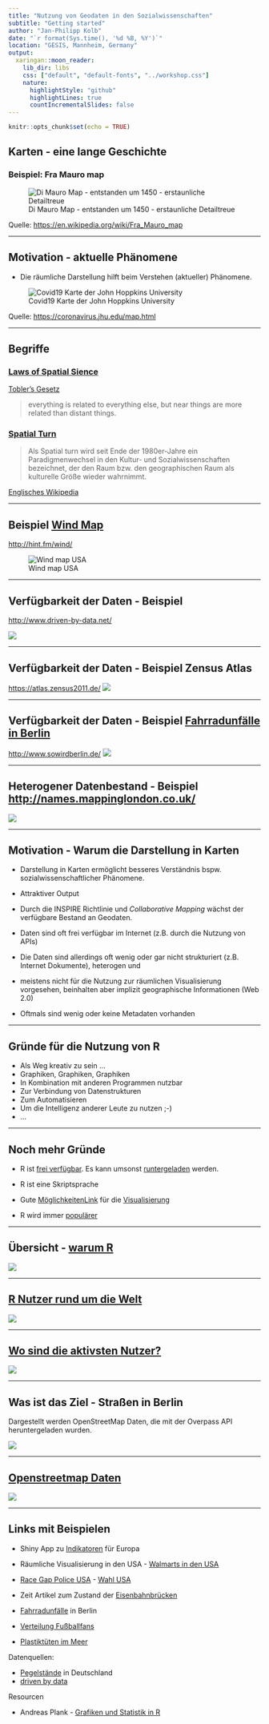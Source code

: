 ```yaml
---
title: "Nutzung von Geodaten in den Sozialwissenschaften"
subtitle: "Getting started"
author: "Jan-Philipp Kolb"
date: "`r format(Sys.time(), '%d %B, %Y')`"
location: "GESIS, Mannheim, Germany"
output:
  xaringan::moon_reader:
    lib_dir: libs
    css: ["default", "default-fonts", "../workshop.css"]
    nature:
      highlightStyle: "github"
      highlightLines: true
      countIncrementalSlides: false
---
```


```r
knitr::opts_chunk$set(echo = TRUE)
```

## Karten - eine lange Geschichte

### Beispiel: Fra Mauro map

![Di Mauro Map - entstanden um 1450 - erstaunliche Detailtreue ](https://raw.githubusercontent.com/Japhilko/GeoData/master/data/figure/FraMauroDetailedMap.jpeg.jpg)

Quelle: <https://en.wikipedia.org/wiki/Fra_Mauro_map>

---

## Motivation - aktuelle Phänomene

- Die räumliche Darstellung hilft beim Verstehen (aktueller)  Phänomene.

![Covid19 Karte der John Hoppkins University](figure/jhu_corona_map.PNG)

Quelle: <https://coronavirus.jhu.edu/map.html>



---

## Begriffe

### [Laws of Spatial Sience](http://de.slideshare.net/rheimann04/big-social-data-the-spatial-turn-in-big-data)

[Tobler's Gesetz](https://en.wikipedia.org/wiki/Tobler's_first_law_of_geography)

> everything is related to everything else, but near things are more related than distant things.


### [Spatial Turn](https://de.wikipedia.org/wiki/Spatial_turn)

> Als Spatial turn wird seit Ende der 1980er-Jahre ein Paradigmenwechsel in den Kultur- und Sozialwissenschaften bezeichnet, der den Raum bzw. den geographischen Raum als kulturelle Größe wieder wahrnimmt.

[Englisches Wikipedia](https://en.wikipedia.org/wiki/Spatial_turn)



---

## Beispiel [Wind Map](http://hint.fm/wind/)

<http://hint.fm/wind/>

<!--
![pic](http://www.flowjustflow.com/wp-content/gallery/hint-fm/high-res-3600.jpg)
-->

![Wind map USA](figure/windfm.PNG)

---

## Verfügbarkeit der Daten - Beispiel 

<http://www.driven-by-data.net/>

![](http://driven-by-data.net/images/working-women-full.png)

---

## Verfügbarkeit der Daten - Beispiel Zensus Atlas

<https://atlas.zensus2011.de/>
![](https://raw.githubusercontent.com/Japhilko/GeoData/master/data/figure/Zensus_Mannheim2.png)

---

## Verfügbarkeit der Daten - Beispiel [Fahrradunfälle in Berlin](http://michael-hoerz.de/maps/berlin-bike/)

<http://www.sowirdberlin.de/>
![](https://asset0.torial.com/system/portfolio_item_images/production/2014/07/21/m5we1vmq6_preview_image_9678.jpg)

---

## Heterogener Datenbestand - Beispiel <http://names.mappinglondon.co.uk/>

![](http://mappinglondon.co.uk/wp-content/uploads/2011/11/surnames1.png)

---

## Motivation - Warum die Darstellung in Karten

- Darstellung in Karten ermöglicht besseres Verständnis bspw. sozialwissenschaftlicher Phänomene.

- Attraktiver Output

- Durch die INSPIRE Richtlinie und *Collaborative Mapping* wächst der verfügbare Bestand an Geodaten.

- Daten sind oft frei verfügbar im Internet (z.B. durch die Nutzung von APIs)
- Die Daten sind allerdings oft wenig oder gar nicht strukturiert (z.B. Internet Dokumente), heterogen und
- meistens nicht für die Nutzung zur räumlichen Visualisierung vorgesehen, beinhalten aber implizit  geographische Informationen (Web 2.0)
- Oftmals sind wenig oder keine Metadaten vorhanden

---

## Gründe für die Nutzung von R

- Als Weg kreativ zu sein ...
- Graphiken, Graphiken, Graphiken
- In Kombination mit anderen Programmen nutzbar
- Zur Verbindung von Datenstrukturen
- Zum Automatisieren
- Um die Intelligenz anderer Leute zu nutzen ;-)
- ...

---

## Noch mehr Gründe

- R ist [frei verfügbar](http://www.inside-r.org/why-use-r). Es kann umsonst [runtergeladen](http://mirrors.softliste.de/cran/) werden.

- R ist eine Skriptsprache 
- Gute [MöglichkeitenLink](http://www.sr.bham.ac.uk/~ajrs/R/r-gallery.html) für die [Visualisierung](http://research.stowers-institute.org/efg/R/)

- R wird immer [populärer](https://twitter.com/josiahjdavis/status/559778930476220418)

---

## Übersicht - [warum R](http://www.edureka.co/)



![](http://d287f0h5fel5hu.cloudfront.net/blog/wp-content/uploads/2013/06/bar-learn-r-img11.png)

---

## [R Nutzer rund um die Welt](http://blog.revolutionanalytics.com/)


![](http://revolution-computing.typepad.com/.a/6a010534b1db25970b0191035099d8970c-pi)

---

## [Wo sind die aktivsten Nutzer?](http://spatial.ly/)

![](http://spatial.ly/wp-content/uploads/2013/06/r_activity.png)


---

## Was ist das Ziel - Straßen in Berlin

Dargestellt werden OpenStreetMap Daten, die mit der Overpass API heruntergeladen wurden.

![](https://raw.githubusercontent.com/Japhilko/GeoData/master/data/figure/streets_Berlin2.png)


---

## [Openstreetmap Daten](https://github.com/Japhilko/OSMshinyApp/)

![](figure/shinyApp.PNG)

---

## Links mit Beispielen

- Shiny App zu [Indikatoren](https://japhilko.shinyapps.io/Choropleths/) für Europa

- Räumliche Visualisierung in den USA - [Walmarts in den USA](https://rpubs.com/Radcliffe/walmart)
- [Race Gap Police USA](http://www.nytimes.com/interactive/2014/09/03/us/the-race-gap-in-americas-police-departments.html?_r=0) - [Wahl USA](http://fivethirtyeight.com/)

- Zeit Artikel zum Zustand der [Eisenbahnbrücken](http://detektor.fm/digital/datenjournalismus-interaktive-karte-zeigt-marode-deutsche-bahn-bruecken) 

- [Fahrradunfälle](http://michael-hoerz.de/maps/berlin-bike/) in Berlin

- [Verteilung Fußballfans](http://interaktiv.morgenpost.de/beta-fussballkarte/#7/51.258/10.756)

- [Plastiktüten im Meer](http://news.nationalgeographic.com/news/2014/07/140715-ocean-plastic-debris-trash-pacific-garbage-patch/)


Datenquellen: 

- [Pegelstände](https://www.pegelonline.wsv.de/gast/start) in Deutschland
- [driven by data](http://driven-by-data.net/)

Resourcen

- Andreas Plank - [Grafiken und Statistik in R](http://www.chironomidaeproject.com/fileadmin/downloads/Formeln_in_R.pdf)

<!--
## Verschiedene Kartentypen

- [Create and integrate maps in your R workflow with the cartography package](https://rgeomatic.hypotheses.org/842)


- [Das Paket cartography](https://cran.r-project.org/web/packages/cartography/vignettes/cartography.html)

```r
# install.packages("cartography")
library(cartography)
```

-->

